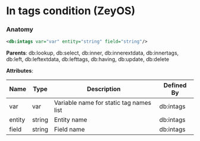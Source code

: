 # In tags condition (ZeyOS)

### Anatomy

```xml
<db:intags var="var" entity="string" field="string"/>
```

**Parents**: db:lookup, db:select, db:inner, db:innerextdata, db:innertags, db:left, db:leftextdata, db:lefttags, db:having, db:update, db:delete

**Attributes**:

| Name | Type | Description | Defined By |
| ---- | ---- | ----------- | ---------- |
| var | var | Variable name for static tag names list | db:intags |
| entity | string | Entity name | db:intags |
| field | string | Field name | db:intags |


